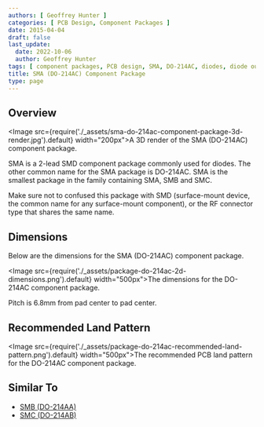 ```yaml
---
authors: [ Geoffrey Hunter ]
categories: [ PCB Design, Component Packages ]
date: 2015-04-04
draft: false
last_update:
  date: 2022-10-06
  author: Geoffrey Hunter
tags: [ component packages, PCB design, SMA, DO-214AC, diodes, diode outline, land pattern ]
title: SMA (DO-214AC) Component Package
type: page
---
```


## Overview

<Image src={require('./_assets/sma-do-214ac-component-package-3d-render.jpg').default} width="200px">A 3D render of the SMA (DO-214AC) component package.</Image>

SMA is a 2-lead SMD component package commonly used for diodes. The other common name for the SMA package is DO-214AC. SMA is the smallest package in the family containing SMA, SMB and SMC.

Make sure not to confused this package with SMD (surface-mount device, the common name for any surface-mount component), or the RF connector type that shares the same name.

## Dimensions

Below are the dimensions for the SMA (DO-214AC) component package.

<Image src={require('./_assets/package-do-214ac-2d-dimensions.png').default} width="500px">The dimensions for the DO-214AC component package.</Image>

Pitch is 6.8mm from pad center to pad center.

## Recommended Land Pattern

<Image src={require('./_assets/package-do-214ac-recommended-land-pattern.png').default} width="500px">The recommended PCB land pattern for the DO-214AC component package.</Image>

## Similar To

* [SMB (DO-214AA)](/pcb-design/component-packages/smb-do-214aa-component-package/)
* [SMC (DO-214AB)](/pcb-design/component-packages/smc-do-214ab-component-package/)